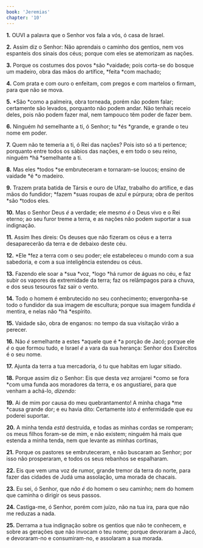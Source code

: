 ```yaml
---
book: 'Jeremias'
chapter: '10'
---
```


**1.** OUVI a palavra que o Senhor vos fala a vós, ó casa de Israel.

**2.** Assim diz o Senhor: Não aprendais o caminho dos gentios, nem vos espanteis dos sinais dos céus; porque com eles se atemorizam as nações.

**3.** Porque os costumes dos povos *são *vaidade; pois corta-se do bosque um madeiro, obra das mãos do artífice, *feita *com machado;

**4.** Com prata e com ouro o enfeitam, com pregos e com martelos o firmam, para que não se mova.

**5.** *São *como a palmeira, obra torneada, porém não podem falar; certamente são levados, porquanto não podem andar. Não tenhais receio deles, pois não podem fazer mal, nem tampouco têm poder de fazer bem.

**6.** Ninguém *há* semelhante a ti, ó Senhor; tu *és *grande, e grande o teu nome em poder.

**7.** Quem não te temeria a ti, ó Rei das nações? Pois isto só a ti pertence; porquanto entre todos os sábios das nações, e em todo o seu reino, ninguém *há *semelhante a ti.

**8.** Mas eles *todos *se embruteceram e tornaram-se loucos; ensino de vaidade *é *o madeiro.

**9.** Trazem prata batida de Társis e ouro de Ufaz, trabalho do artífice, e das mãos do fundidor; *fazem *suas roupas de azul e púrpura; obra de peritos *são *todos eles.

**10.** Mas o Senhor Deus *é* a verdade; ele mesmo *é* o Deus vivo e o Rei eterno; ao seu furor treme a terra, e as nações não podem suportar a sua indignação.

**11.** Assim lhes direis: Os deuses que não fizeram os céus e a terra desaparecerão da terra e de debaixo deste céu.

**12.** *Ele *fez a terra com o seu poder; ele estabeleceu o mundo com a sua sabedoria, e com a sua inteligência estendeu os céus.

**13.** Fazendo ele soar a *sua *voz, *logo *há rumor de águas no céu, e faz subir os vapores da extremidade da terra; faz os relâmpagos para a chuva, e dos seus tesouros faz sair o vento.

**14.** Todo o homem é embrutecido no seu conhecimento; envergonha-se todo o fundidor da sua imagem de escultura; porque sua imagem fundida *é* mentira, e nelas não *há *espírito.

**15.** Vaidade são, obra de enganos: no tempo da sua visitação virão a perecer.

**16.** Não *é* semelhante a estes *aquele que é *a porção de Jacó; porque ele *é* o que formou tudo, e Israel *é* a vara da sua herança: Senhor dos Exércitos é o seu nome.

**17.** Ajunta da terra a tua mercadoria, ó tu que habitas em lugar sitiado.

**18.** Porque assim diz o Senhor: Eis que desta vez arrojarei *como se fora *com uma funda aos moradores da terra, e os angustiarei, para que venham a achá-lo, *dizendo:*

**19.** Ai de mim por causa do meu quebrantamento! A minha chaga *me *causa grande dor; e eu havia dito: Certamente isto *é* enfermidade que eu poderei suportar.

**20.** A minha tenda *está* destruída, e todas as minhas cordas se romperam; os meus filhos foram-se de mim, e não existem; ninguém há mais que estenda a minha tenda, nem que levante as minhas cortinas,

**21.** Porque os pastores se embruteceram, e não buscaram ao Senhor; por isso não prosperaram, e todos os seus rebanhos se espalharam.

**22.** Eis que vem uma voz de rumor, grande tremor da terra do norte, para fazer das cidades de Judá uma assolação, uma morada de chacais.

**23.** Eu sei, ó Senhor, que *não é* do homem o seu caminho; nem do homem que caminha o dirigir os seus passos.

**24.** Castiga-me, ó Senhor, porém com juízo, não na tua ira, para que não me reduzas a nada.

**25.** Derrama a tua indignação sobre os gentios que não te conhecem, e sobre as gerações que não invocam o teu nome; porque devoraram a Jacó, e devoraram-no e consumiram-no, e assolaram a sua morada.